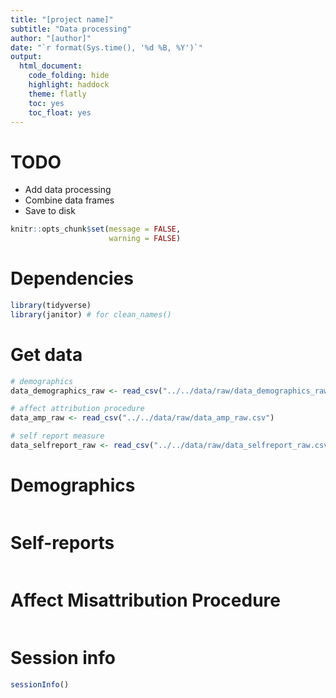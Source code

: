 ```yaml
---
title: "[project name]"
subtitle: "Data processing"
author: "[author]"
date: "`r format(Sys.time(), '%d %B, %Y')`"
output:
  html_document:
    code_folding: hide
    highlight: haddock
    theme: flatly
    toc: yes
    toc_float: yes
---
```


# TODO

- Add data processing
- Combine data frames
- Save to disk

```r

knitr::opts_chunk$set(message = FALSE,
                      warning = FALSE)

```

# Dependencies

```r

library(tidyverse)
library(janitor) # for clean_names()

```

# Get data

```r

# demographics
data_demographics_raw <- read_csv("../../data/raw/data_demographics_raw.csv")

# affect attribution procedure
data_amp_raw <- read_csv("../../data/raw/data_amp_raw.csv") 

# self report measure
data_selfreport_raw <- read_csv("../../data/raw/data_selfreport_raw.csv")

```

# Demographics

```r



```

# Self-reports

```r



```

# Affect Misattribution Procedure

```r



```

# Session info

```r

sessionInfo()

```


